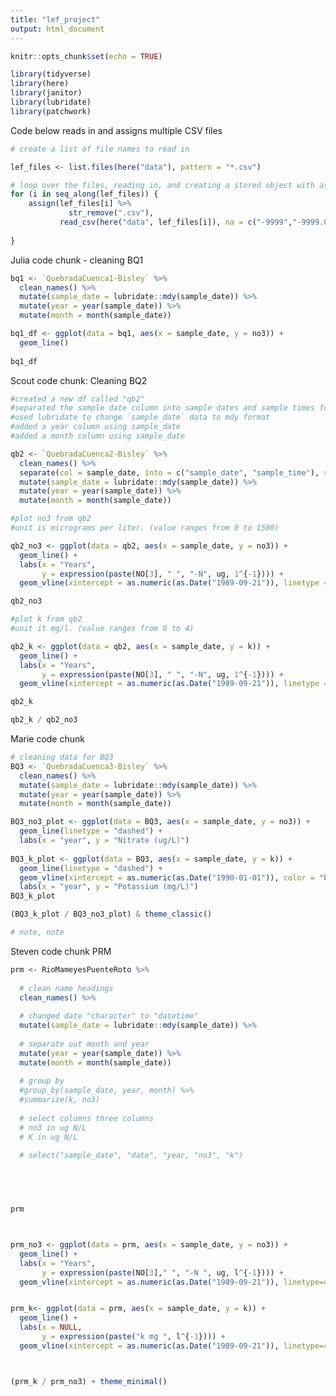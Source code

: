 ```yaml
---
title: "lef_project"
output: html_document
---
```


```r
knitr::opts_chunk$set(echo = TRUE)

library(tidyverse)
library(here)
library(janitor)
library(lubridate)
library(patchwork)

```

Code below reads in and assigns multiple CSV files
```r
# create a list of file names to read in

lef_files <- list.files(here("data"), pattern = "*.csv")

# loop over the files, reading in, and creating a stored object with assign
for (i in seq_along(lef_files)) {
    assign(lef_files[i] %>%
             str_remove(".csv"),
           read_csv(here("data", lef_files[i]), na = c("-9999","-9999.0","-9999.00")))
  
}


```


Julia code chunk - cleaning BQ1
```r
bq1 <- `QuebradaCuenca1-Bisley` %>% 
  clean_names() %>% 
  mutate(sample_date = lubridate::mdy(sample_date)) %>% 
  mutate(year = year(sample_date)) %>% 
  mutate(month = month(sample_date))

bq1_df <- ggplot(data = bq1, aes(x = sample_date, y = no3)) +
  geom_line()
  
bq1_df

```



Scout code chunk: Cleaning BQ2
```r
#created a new df called "qb2"
#separated the sample date column into sample dates and sample times for ease of wrangling the dates, which are of more importance 
#used lubridate to change `sample_date` data to mdy format
#added a year column using sample_date
#added a month column using sample_date

qb2 <- `QuebradaCuenca2-Bisley` %>% 
  clean_names() %>% 
  separate(col = sample_date, into = c("sample_date", "sample_time"), sep = " ") %>% 
  mutate(sample_date = lubridate::mdy(sample_date)) %>% 
  mutate(year = year(sample_date)) %>% 
  mutate(month = month(sample_date))

#plot no3 from qb2
#unit is micrograms per liter. (value ranges from 0 to 1500)

qb2_no3 <- ggplot(data = qb2, aes(x = sample_date, y = no3)) +
  geom_line() +
  labs(x = "Years",
       y = expression(paste(NO[3], " ", "-N", ug, 1^{-1}))) +
  geom_vline(xintercept = as.numeric(as.Date("1989-09-21")), linetype = 4, color = "red")

qb2_no3

#plot k from qb2
#unit it mg/l. (value ranges from 0 to 4) 

qb2_k <- ggplot(data = qb2, aes(x = sample_date, y = k)) +
  geom_line() +
  labs(x = "Years",
       y = expression(paste(NO[3], " ", "-N", ug, 1^{-1}))) +
  geom_vline(xintercept = as.numeric(as.Date("1989-09-21")), linetype = 4, color = "red")

qb2_k

qb2_k / qb2_no3

```


Marie code chunk
```r
# cleaning data for BQ3
BQ3 <- `QuebradaCuenca3-Bisley` %>% 
  clean_names() %>% 
  mutate(sample_date = lubridate::mdy(sample_date)) %>% 
  mutate(year = year(sample_date)) %>% 
  mutate(month = month(sample_date))

BQ3_no3_plot <- ggplot(data = BQ3, aes(x = sample_date, y = no3)) +
  geom_line(linetype = "dashed") +
  labs(x = "year", y = "Nitrate (ug/L)")
  
BQ3_k_plot <- ggplot(data = BQ3, aes(x = sample_date, y = k)) +
  geom_line(linetype = "dashed") +
  geom_vline(xintercept = as.numeric(as.Date("1990-01-01")), color = "blue") +
  labs(x = "year", y = "Potassium (mg/L)")
BQ3_k_plot

(BQ3_k_plot / BQ3_no3_plot) & theme_classic()

# note, note
```

Steven code chunk PRM
```r
prm <- RioMameyesPuenteRoto %>% 
  
  # clean name headings
  clean_names() %>% 
  
  # changed date "character" to "datetime"
  mutate(sample_date = lubridate::mdy(sample_date)) %>% 
  
  # separate out month and year
  mutate(year = year(sample_date)) %>% 
  mutate(month = month(sample_date))
  
  # group by
  #group_by(sample_date, year, month) %>% 
  #summarize(k, no3)
  
  # select columns three columns
  # no3 in ug N/L
  # K in ug N/L
  
  # select("sample_date", "date", "year, "no3", "k")
  




prm



prm_no3 <- ggplot(data = prm, aes(x = sample_date, y = no3)) +
  geom_line() +
  labs(x = "Years",
       y = expression(paste(NO[3]," ", "-N ", ug, l^{-1}))) +
  geom_vline(xintercept = as.numeric(as.Date("1989-09-21")), linetype=4)


prm_k<- ggplot(data = prm, aes(x = sample_date, y = k)) +
  geom_line() +
  labs(x = NULL,
       y = expression(paste("k mg ", l^{-1}))) +
  geom_vline(xintercept = as.numeric(as.Date("1989-09-21")), linetype=4)



(prm_k / prm_no3) + theme_minimal()

```

